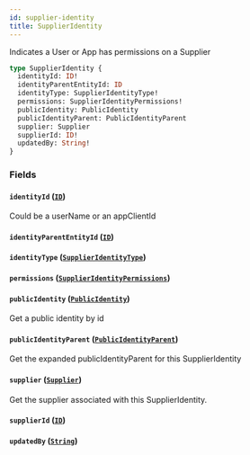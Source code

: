 ```yaml
---
id: supplier-identity
title: SupplierIdentity
---
```



Indicates a User or App has permissions on a Supplier


```graphql
type SupplierIdentity {
  identityId: ID!
  identityParentEntityId: ID
  identityType: SupplierIdentityType!
  permissions: SupplierIdentityPermissions!
  publicIdentity: PublicIdentity
  publicIdentityParent: PublicIdentityParent
  supplier: Supplier
  supplierId: ID!
  updatedBy: String!
}
```


### Fields

#### `identityId` ([`ID`](/developers/supplier-apis/supply-api/graphql/reference/scalars/id))

Could be a userName or an appClientId


#### `identityParentEntityId` ([`ID`](/developers/supplier-apis/supply-api/graphql/reference/scalars/id))




#### `identityType` ([`SupplierIdentityType`](/developers/supplier-apis/supply-api/graphql/reference/enums/supplier-identity-type))




#### `permissions` ([`SupplierIdentityPermissions`](/developers/supplier-apis/supply-api/graphql/reference/objects/supplier-identity-permissions))




#### `publicIdentity` ([`PublicIdentity`](/developers/supplier-apis/supply-api/graphql/reference/objects/public-identity))

Get a public identity by id


#### `publicIdentityParent` ([`PublicIdentityParent`](/developers/supplier-apis/supply-api/graphql/reference/unions/public-identity-parent))

Get the expanded publicIdentityParent for this SupplierIdentity


#### `supplier` ([`Supplier`](/developers/supplier-apis/supply-api/graphql/reference/objects/supplier))

Get the supplier associated with this SupplierIdentity.


#### `supplierId` ([`ID`](/developers/supplier-apis/supply-api/graphql/reference/scalars/id))




#### `updatedBy` ([`String`](/developers/supplier-apis/supply-api/graphql/reference/scalars/string))






